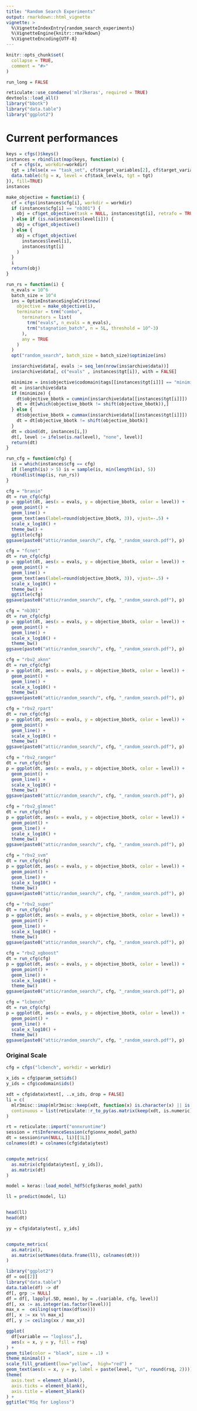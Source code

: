 ```yaml
---
title: "Random Search Experiments"
output: rmarkdown::html_vignette
vignette: >
  %\VignetteIndexEntry{random_search_experiments}
  %\VignetteEngine{knitr::rmarkdown}
  %\VignetteEncoding{UTF-8}
---
```


```r
knitr::opts_chunk$set(
  collapse = TRUE,
  comment = "#>"
)
```

```r
run_long = FALSE
```

```r
reticulate::use_condaenv('mlr3keras', required = TRUE)
devtools::load_all()
library("bbotk")
library("data.table")
library("ggplot2")
```

# Current performances

```r
keys = cfgs()$keys()
instances = rbindlist(map(keys, function(x) {
  cf = cfgs(x, workdir=workdir)
  tgt = ifelse(x == "task_set", cf$target_variables[2], cf$target_variables[1])
  data.table(cfg = x, level = cf$task_levels, tgt = tgt)
}), fill=TRUE)
instances
```

```r
make_objective = function(i) {
  cf = cfgs(instances$cfg[i], workdir = workdir)
  if (instances$cfg[i] == "nb301") {
    obj = cf$get_objective(task = NULL, instances$tgt[i], retrafo = TRUE)
  } else if (is.na(instances$level[i])) {
    obj = cf$get_objective()
  } else {
    obj = cf$get_objective(
      instances$level[i],
      instances$tgt[i]
    )
  }
  i
  return(obj)
}
```

```r
run_rs = function(i) {
  n_evals = 10^6
  batch_size = 10^4
  ins = OptimInstanceSingleCrit$new(
    objective = make_objective(i),
    terminator = trm("combo",
      terminators = list(
        trm("evals", n_evals = n_evals),
        trm("stagnation_batch", n = 5L, threshold = 10^-3)
      ),
      any = TRUE
    )
  )
  opt("random_search", batch_size = batch_size)$optimize(ins)

  ins$archive$data[, evals := seq_len(nrow(ins$archive$data))]
  ins$archive$data[, c("evals" , instances$tgt[i]), with = FALSE]

  minimize = ins$objective$codomain$tags[[instances$tgt[i]]] == "minimize"
  dt = ins$archive$data
  if (minimize) {
    dt$objective_bbotk = cummin(ins$archive$data[[instances$tgt[i]]])
    dt = dt[which(objective_bbotk != shift(objective_bbotk)),]
  } else {
    dt$objective_bbotk = cummax(ins$archive$data[[instances$tgt[i]]])
    dt = dt[objective_bbotk != shift(objective_bbotk)]
  }
  dt = cbind(dt, instances[i,])
  dt[, level := ifelse(is.na(level), "none", level)]
  return(dt)
}

run_cfg = function(cfg) {
  is = which(instances$cfg == cfg)
  if (length(is) > 5) is = sample(is, min(length(is), 5))
  rbindlist(map(is, run_rs))
}
```



```r
cfg = "branin"
dt = run_cfg(cfg)
p = ggplot(dt, aes(x = evals, y = objective_bbotk, color = level)) +
  geom_point() +
  geom_line() +
  geom_text(aes(label=round(objective_bbotk, 3)), vjust=-.5) +
  scale_x_log10() +
  theme_bw() +
  ggtitle(cfg)
ggsave(paste0("attic/random_search/", cfg, "_random_search.pdf"), p)
```



```r
cfg = "fcnet"
dt = run_cfg(cfg)
p = ggplot(dt, aes(x = evals, y = objective_bbotk, color = level)) +
  geom_point() +
  geom_line() +
  geom_text(aes(label=round(objective_bbotk, 3)), vjust=-.5) +
  scale_x_log10() +
  theme_bw() +
  ggtitle(cfg)
ggsave(paste0("attic/random_search/", cfg, "_random_search.pdf"), p)
```


```r
cfg = "nb301"
dt = run_cfg(cfg)
p = ggplot(dt, aes(x = evals, y = objective_bbotk, color = level)) +
  geom_point() +
  geom_line() +
  scale_x_log10() +
  theme_bw()
ggsave(paste0("attic/random_search/", cfg, "_random_search.pdf"), p)
```


```r
cfg = "rbv2_aknn"
dt = run_cfg(cfg)
p = ggplot(dt, aes(x = evals, y = objective_bbotk, color = level)) +
  geom_point() +
  geom_line() +
  scale_x_log10() +
  theme_bw()
ggsave(paste0("attic/random_search/", cfg, "_random_search.pdf"), p)
```


```r
cfg = "rbv2_rpart"
dt = run_cfg(cfg)
p = ggplot(dt, aes(x = evals, y = objective_bbotk, color = level)) +
  geom_point() +
  geom_line() +
  scale_x_log10() +
  theme_bw()
ggsave(paste0("attic/random_search/", cfg, "_random_search.pdf"), p)
```


```r
cfg = "rbv2_ranger"
dt = run_cfg(cfg)
p = ggplot(dt, aes(x = evals, y = objective_bbotk, color = level)) +
  geom_point() +
  geom_line() +
  scale_x_log10() +
  theme_bw()
ggsave(paste0("attic/random_search/", cfg, "_random_search.pdf"), p)
```


```r
cfg = "rbv2_glmnet"
dt = run_cfg(cfg)
p = ggplot(dt, aes(x = evals, y = objective_bbotk, color = level)) +
  geom_point() +
  geom_line() +
  scale_x_log10() +
  theme_bw()
ggsave(paste0("attic/random_search/", cfg, "_random_search.pdf"), p)
```

```r
cfg = "rbv2_svm"
dt = run_cfg(cfg)
p = ggplot(dt, aes(x = evals, y = objective_bbotk, color = level)) +
  geom_point() +
  geom_line() +
  scale_x_log10() +
  theme_bw()
ggsave(paste0("attic/random_search/", cfg, "_random_search.pdf"), p)
```

```r
cfg = "rbv2_super"
dt = run_cfg(cfg)
p = ggplot(dt, aes(x = evals, y = objective_bbotk, color = level)) +
  geom_point() +
  geom_line() +
  scale_x_log10() +
  theme_bw()
ggsave(paste0("attic/random_search/", cfg, "_random_search.pdf"), p)
```

```r
cfg = "rbv2_xgboost"
dt = run_cfg(cfg)
p = ggplot(dt, aes(x = evals, y = objective_bbotk, color = level)) +
  geom_point() +
  geom_line() +
  scale_x_log10() +
  theme_bw()
ggsave(paste0("attic/random_search/", cfg, "_random_search.pdf"), p)
```

```r
cfg = "lcbench"
dt = run_cfg(cfg)
p = ggplot(dt, aes(x = evals, y = objective_bbotk, color = level)) +
  geom_point() +
  geom_line() +
  scale_x_log10() +
  theme_bw()
ggsave(paste0("attic/random_search/", cfg, "_random_search.pdf"), p)
```

### Original Scale


```r
cfg = cfgs("lcbench", workdir = workdir)

x_ids = cfg$param_set$ids()
y_ids = cfg$codomain$ids()

xdt = cfg$data$xtest[, ..x_ids, drop = FALSE]
li = c(
  mlr3misc::imap(mlr3misc::keep(xdt, function(x) is.character(x) || is.factor(x)), char_to_int, readRDS(cfg$dicts_path)),
  continuous = list(reticulate::r_to_py(as.matrix(keep(xdt, is.numeric)))$astype("float32"))
)

rt = reticulate::import("onnxruntime")
session = rt$InferenceSession(cfg$onnx_model_path)
dt = session$run(NULL, li)[[1L]]
colnames(dt) = colnames(cfg$data$ytest)


compute_metrics(
  as.matrix(cfg$data$ytest[, y_ids]),
  as.matrix(dt)
)

model = keras::load_model_hdf5(cfg$keras_model_path)

ll = predict(model, li)


head(ll)
head(dt)

yy = cfg$data$ytest[, y_ids]


compute_metrics(
  as.matrix(),
  as.matrix(setNames(data.frame(ll), colnames(dt)))
)

```


```r
library("ggplot2")
df = oo[[2]]
library("data.table")
data.table(df) -> df
df[, grp := NULL]
df = df[, lapply(.SD, mean), by = .(variable, cfg, level)]
df[, xx := as.integer(as.factor(level))]
max_x =  ceiling(sqrt(max(df$xx)))
df[, x := xx %% max_x]
df[, y := ceiling(xx / max_x)]

ggplot(
  df[variable == "logloss",],
  aes(x = x, y = y, fill = rsq)
) +
geom_tile(color = "black", size = .1) +
theme_minimal() +
scale_fill_gradient(low="yellow",  high="red") +
geom_text(aes(x = x, y = y, label = paste(level, "\n", round(rsq, 2)))) +
theme(
  axis.text = element_blank(),
  axis.ticks = element_blank(),
  axis.title = element_blank()
) +
ggtitle("RSq for Logloss")
```